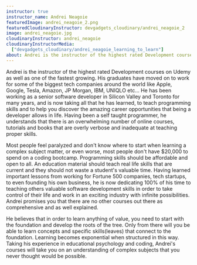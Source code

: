 ```yaml
---
instructor: true
instructor_name: Andrei Neagoie
featuredImage: andrei_neagoie_2.png
featuredCloudinaryInstructor: devgadgets_cloudinary/andrei_neagoie_2
image: andrei_neagoie.jpg
cloudinaryInstructor: andrei_neagoie
cloudinaryInstructorMedia:
  ["devgadgets_cloudinary/andrei_neagoie_learning_to_learn"]
about: Andrei is the instructor of the highest rated Development courses on Udemy as well as one of the fastest growing. His graduates have moved on to work for some of the biggest tech companies around the world like Apple, Google, Tesla, Amazon, JP Morgan, IBM, UNIQLO etc... He has been working as a senior software developer in Silicon Valley and Toronto for many years, and is now taking all that he has learned, to teach programming skills and to help you discover the amazing career opportunities that being a developer allows in life. Having been a self taught programmer, he understands that there is an overwhelming number of online courses, tutorials and books that are overly verbose and inadequate at teaching proper skills. Most people feel paralyzed and don't know where to start when learning a complex subject matter, or even worse, most people don't have $20,000 to spend on a coding bootcamp. Programming skills should be affordable and open to all. An education material should teach real life skills that are current and they should not waste a student's valuable time.  Having learned important lessons from working for Fortune 500 companies, tech startups, to even founding his own business, he is now dedicating 100% of his time to teaching others valuable software development skills in order to take control of their life and work in an exciting industry with infinite possibilities. Andrei promises you that there are no other courses out there as comprehensive and as well explained. He believes that in order to learn anything of value, you need to start with the foundation and develop the roots of the tree. Only from there will you be able to learn concepts and specific skills(leaves) that connect to the foundation. Learning becomes exponential when structured in this way. Taking his experience in educational psychology and coding, Andrei's courses will take you on an understanding of complex subjects that you never thought would be possible.
---
```


<div className="prose text-gray-500 mx-auto lg:max-w-lg lg:row-start-1 lg:col-start-1">
  <p>
    Andrei is the instructor of the highest rated Development courses on Udemy
    as well as one of the fastest growing. His graduates have moved on to work
    for some of the biggest tech companies around the world like Apple, Google,
    Tesla, Amazon, JP Morgan, IBM, UNIQLO etc... He has been working as a senior
    software developer in Silicon Valley and Toronto for many years, and is now
    taking all that he has learned, to teach programming skills and to help you
    discover the amazing career opportunities that being a developer allows in
    life. Having been a self taught programmer, he understands that there is an
    overwhelming number of online courses, tutorials and books that are overly
    verbose and inadequate at teaching proper skills.
  </p>
  <p>
    Most people feel paralyzed and don't know where to start when learning a
    complex subject matter, or even worse, most people don't have $20,000 to
    spend on a coding bootcamp. Programming skills should be affordable and open
    to all. An education material should teach real life skills that are current
    and they should not waste a student's valuable time. Having learned
    important lessons from working for Fortune 500 companies, tech startups, to
    even founding his own business, he is now dedicating 100% of his time to
    teaching others valuable software development skills in order to take
    control of their life and work in an exciting industry with infinite
    possibilities. Andrei promises you that there are no other courses out there
    as comprehensive and as well explained.
  </p>
  <p>
    He believes that in order to learn anything of value, you need to start with
    the foundation and develop the roots of the tree. Only from there will you
    be able to learn concepts and specific skills(leaves) that connect to the
    foundation. Learning becomes exponential when structured in this way. Taking
    his experience in educational psychology and coding, Andrei's courses will
    take you on an understanding of complex subjects that you never thought
    would be possible.
  </p>
</div>

